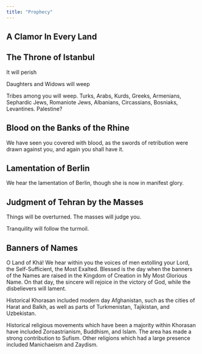 ```yaml
---
title: "Prophecy"
---
```


## A Clamor In Every Land

## The Throne of Istanbul

It will perish

Daughters and Widows will weep

Tribes among you will weep. Turks, Arabs, Kurds, Greeks, Armenians, Sephardic Jews, Romaniote Jews, Albanians, Circassians, Bosniaks, Levantines. Palestine?

## Blood on the Banks of the Rhine

We have seen you covered with blood, as the swords of retribution were drawn against you, and again you shall have it.

## Lamentation of Berlin

We hear the lamentation of Berlin, though she is now in manifest glory.

## Judgment of Tehran by the Masses

Things will be overturned. The masses will judge you.

Tranquility will follow the turmoil.

## Banners of Names

O Land of Khá! We hear within you the voices of men extolling your Lord, the Self-Sufficient, the Most Exalted. Blessed is the day when the banners of the Names are raised in the Kingdom of Creation in My Most Glorious Name. On that day, the sincere will rejoice in the victory of God, while the disbelievers will lament.

Historical Khorasan included modern day Afghanistan, such as the cities of Harat and Balkh, as well as parts of Turkmenistan, Tajikistan, and Uzbekistan.

Historical religious movements which have been a majority within Khorasan have included Zoroastrianism, Buddhism, and Islam. The area has made a strong contribution to Sufism. Other religions which had a large presence included Manichaeism and Zaydism.

